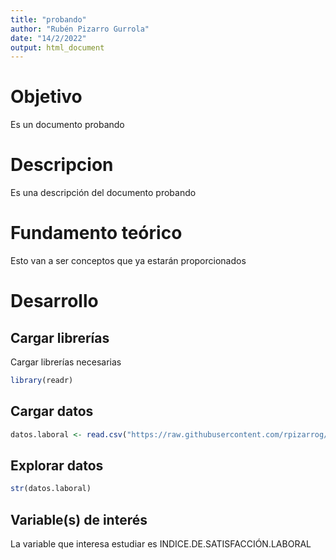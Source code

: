 ---
title: "probando"
author: "Rubén Pizarro Gurrola"
date: "14/2/2022"
output: html_document
---

# Objetivo

Es un documento probando

# Descripcion

Es una descripción del documento probando

# Fundamento teórico

Esto van a ser conceptos que ya estarán proporcionados

# Desarrollo

## Cargar librerías

Cargar librerías necesarias
```{r}
library(readr)
```


## Cargar datos
```{r}
datos.laboral <- read.csv("https://raw.githubusercontent.com/rpizarrog/probabilidad-y-estad-stica/master/datos/EncuestaClimaCulturaOrganizacional_2010-2017.csv")

```

## Explorar datos

```{r}
str(datos.laboral)
```

## Variable(s) de interés

La variable que interesa estudiar es INDICE.DE.SATISFACCIÓN.LABORAL


